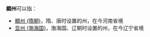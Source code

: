 '''顯州'''可以指：
*[[顯州_(隋朝)|顯州 (隋朝)]]，隋、唐时设置的州，在今河南省境
*[[显州_(渤海国)|显州 (渤海国)]]，渤海国、辽朝时设置的州，在今辽宁省境

{{Disambig|X|cat=二字中国州名消歧义}}